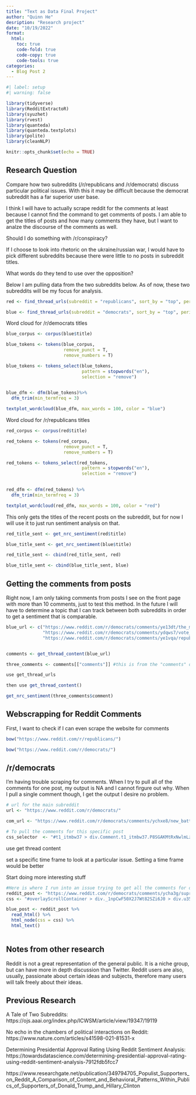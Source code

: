 ```yaml
---
title: "Text as Data Final Project"
author: "Quinn He"
desription: "Research project"
date: "10/19/2022"
format:
  html:
    toc: true
    code-fold: true
    code-copy: true
    code-tools: true
categories:
  - Blog Post 2
---
```


```r
#| label: setup
#| warning: false

library(tidyverse)
library(RedditExtractoR)
library(syuzhet)
library(rvest)
library(quanteda)
library(quanteda.textplots)
library(polite)
library(cleanNLP)

knitr::opts_chunk$set(echo = TRUE)
```

## Research Question

Compare how two subreddits (/r/republicans and /r/democrats) discuss particular political issues. With this it may be difficult because the democrat subreddit has a far superior user base. 

I think I will have to actually scrape reddit for the comments at least because I cannot find the command to get comments of posts. I am able to get the titles of posts and how many comments they have, but I want to analze the discourse of the comments as well. 

Should I do something with /r/conspiracy?

If I choose to look into rhetoric on the ukraine/russian war, I would have to pick different subreddits because there were little to no posts in subreddit titles. 

What words do they tend to use over the opposition?

Below I am pulling data from the two subreddits below. As of now, these two subreddits will be my focus for analysis. 
```r

red <- find_thread_urls(subreddit = "republicans", sort_by = "top", period = "month")

blue <- find_thread_urls(subreddit = "democrats", sort_by = "top", period = "month")

```
Word cloud for /r/democrats titles
```r

blue_corpus <- corpus(blue$title)

blue_tokens <- tokens(blue_corpus,
                      remove_punct = T,
                      remove_numbers = T)

blue_tokens <- tokens_select(blue_tokens,
                             pattern = stopwords("en"),
                             selection = "remove")
            

blue_dfm <- dfm(blue_tokens)%>% 
  dfm_trim(min_termfreq = 3)

textplot_wordcloud(blue_dfm, max_words = 100, color = "blue")

```
Word cloud for /r/republicans titles
```r
red_corpus <- corpus(red$title)

red_tokens <- tokens(red_corpus,
                      remove_punct = T,
                      remove_numbers = T)

red_tokens <- tokens_select(red_tokens,
                             pattern = stopwords("en"),
                             selection = "remove")
            

red_dfm <- dfm(red_tokens) %>% 
  dfm_trim(min_termfreq = 3)

textplot_wordcloud(red_dfm, max_words = 100, color = "red")
```

This only gets the titles of the recent posts on the subreddit, but for now I will use it to just run sentiment analysis on that.

```r

red_title_sent <- get_nrc_sentiment(red$title)

blue_title_sent <- get_nrc_sentiment(blue$title)

red_title_sent <- cbind(red_title_sent, red)

blue_title_sent <- cbind(blue_title_sent, blue)

```

## Getting the comments from posts

Right now, I am only taking comments from posts I see on the front page with more than 10 comments, just to test this method. In the future I will have to determine a topic that I can track between both subreddits in order to get a sentiment that is comparable.
```r

blue_url <- c("https://www.reddit.com/r/democrats/comments/ye13dt/the_midterms_are_a_referendum_on_democracy_in/",
              "https://www.reddit.com/r/democrats/comments/ydqws7/vote_fetterman/",
              "https://www.reddit.com/r/democrats/comments/ye1vqa/republicans_denounce_inflation_but_few_economists/")


comments <- get_thread_content(blue_url)

three_comments <- comments[["comments"]] #this is from the "comments" dataframe

```

```r

use get_thread_urls

then use get_thread_content()


```
```r

get_nrc_sentiment(three_comments$comment)

```
## Webscrapping for Reddit Comments

First, I want to check if I can even scrape the website for comments
```r

bow("https://www.reddit.com/r/republicans/")

bow("https://www.reddit.com/r/democrats/")

```

## /r/democrats
I'm having trouble scraping for comments. When I try to pull all of the comments for one post, my output is NA and I cannot firgure out why. When I pull a single comment though, I get the output I desire no problem.
```r
# url for the main subreddit
url <- "https://www.reddit.com/r/democrats/"

com_url <- "https://www.reddit.com/r/democrats/comments/ychxe8/new_battleground_polls_a_boon_for_dems/"

# To pull the comments for this specific post
css_selector  <- "#t1_itmbw37 > div.Comment.t1_itmbw37.P8SGAKMtRxNwlmLz1zdJu.HZ-cv9q391bm8s7qT54B3._1z5rdmX8TDr6mqwNv7A70U > div._3tw__eCCe7j-epNCKGXUKk"

```

use get thread content

set a specific time frame to look at a particular issue. Setting a time frame would be better

Start doing more interesting stuff

```r
#Here is where I run into an issue trying to get all the comments for one particular post
reddit_post <- "https://www.reddit.com/r/democrats/comments/ycha3g/supreme_court_puts_hold_on_order_that_graham/"
css <- "#overlayScrollContainer > div._1npCwF50X2J7Wt82SZi6J0 > div.u35lf2ynn4jHsVUwPmNU.Dx3UxiK86VcfkFQVHNXNi > div.uI_hDmU5GSiudtABRz_37 > div._2M2wOqmeoPVvcSsJ6Po9-V._3287nL7j7epK9JmDC3N1VR"

blue_post <- reddit_post %>% 
  read_html() %>%
  html_node(css = css) %>% 
  html_text()
  

```


## Notes from other research

Reddit is not a great representation of the general public. It is a niche group, but can have more in depth discussion than Twitter. Reddit users are also, usually, passionate about certain ideas and subjects, therefore many users will talk freely about their ideas. 

## Previous Research

A Tale of Two Subreddits: https://ojs.aaai.org/index.php/ICWSM/article/view/19347/19119

No echo in the chambers of political interactions on Reddit: https://www.nature.com/articles/s41598-021-81531-x

Determining Presidential Approval Rating Using Reddit Sentiment Analysis: https://towardsdatascience.com/determining-presidential-approval-rating-using-reddit-sentiment-analysis-7912fdb5fcc7

https://www.researchgate.net/publication/349794705_Populist_Supporters_on_Reddit_A_Comparison_of_Content_and_Behavioral_Patterns_Within_Publics_of_Supporters_of_Donald_Trump_and_Hillary_Clinton


